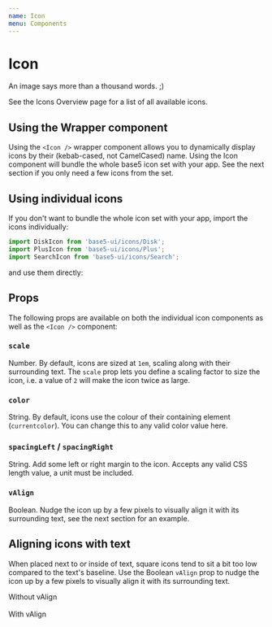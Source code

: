 ```yaml
---
name: Icon
menu: Components
---
```



# Icon

An image says more than a thousand words. ;)

See the Icons Overview page for a list of all available icons.

## Using the Wrapper component

Using the `<Icon />` wrapper component allows you to dynamically display icons by their (kebab-cased, not CamelCased) name. Using the Icon component will bundle the whole base5 icon set with your app. See the next section if you only need a few icons from the set.

<Playground>
	<Icon name="disk" />
	<Icon name="plus" />
	<Icon name="search" />
</Playground>

## Using individual icons

If you don't want to bundle the whole icon set with your app, import the icons individually:

```js
import DiskIcon from 'base5-ui/icons/Disk';
import PlusIcon from 'base5-ui/icons/Plus';
import SearchIcon from 'base5-ui/icons/Search';
```

and use them directly:

<Playground>
	<DiskIcon />
	<PlusIcon />
	<SearchIcon />
</Playground>

## Props

The following props are available on both the individual icon components as well as the `<Icon />` component:

### `scale`

Number. By default, icons are sized at `1em`, scaling along with their surrounding text. The `scale` prop lets you define a scaling factor to size the icon, i.e. a value of `2` will make the icon twice as large.

### `color`

String. By default, icons use the colour of their containing element (`currentcolor`). You can change this to any valid color value here.

### `spacingLeft` / `spacingRight`

String. Add some left or right margin to the icon. Accepts any valid CSS length value, a unit must be included.

### `vAlign`

Boolean. Nudge the icon up by a few pixels to visually align it with its surrounding text, see the next section for an example.

## Aligning icons with text

When placed next to or inside of text, square icons tend to sit a bit too low compared to the text's baseline. Use the Boolean `vAlign` prop to nudge the icon up by a few pixels to visually align it with its surrounding text.

<Playground>
	<PlusIcon /> Without vAlign
	<br />
	<br />
	<PlusIcon vAlign /> With vAlign
</Playground>
